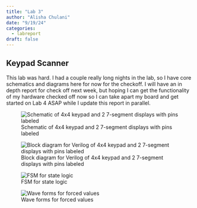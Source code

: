 ```yaml
---
title: "Lab 3"
author: "Alisha Chulani"
date: "9/19/24"
categories:
  - labreport
draft: false
---
```


## Keypad Scanner

This lab was hard. I had a couple really long nights in the lab, so I have core schematics and diagrams here for now for the checkoff. I will have an in depth report for check off next week, but hoping I can get the functionality of my hardware checked off now so I can take apart my board and get started on Lab 4 ASAP while I update this report in parallel. 

![Schematic of 4x4 keypad and 2 7-segment displays with pins labeled](images3/schematic.jpg)



![Block diagram for Verilog of 4x4 keypad and 2 7-segment displays  with pins labeled](images3/blockdiagram.jpg)


![FSM for state logic](images3/fsm.jpg)



![Wave forms for forced values](images3/testbench.jpg)



